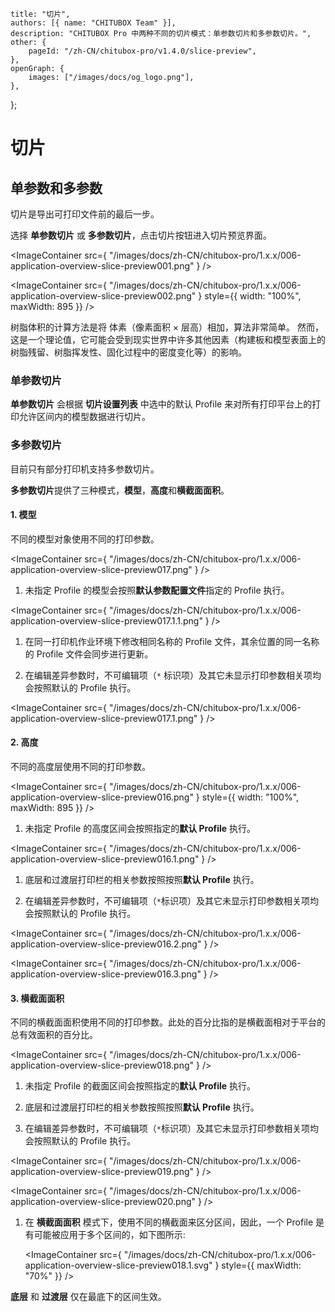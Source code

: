 	title: "切片",
	authors: [{ name: "CHITUBOX Team" }],
	description: "CHITUBOX Pro 中两种不同的切片模式：单参数切片和多参数切片。",
	other: {
		pageId: "/zh-CN/chitubox-pro/v1.4.0/slice-preview",
	},
	openGraph: {
		images: ["/images/docs/og_logo.png"],
	},
};

# 切片

## 单参数和多参数

切片是导出可打印文件前的最后一步。

选择 **单参数切片** 或 **多参数切片**，点击切片按钮进入切片预览界面。

<ImageContainer
	src={
		"/images/docs/zh-CN/chitubox-pro/1.x.x/006-application-overview-slice-preview001.png"
	}
/>

<ImageContainer
	src={
		"/images/docs/zh-CN/chitubox-pro/1.x.x/006-application-overview-slice-preview002.png"
	}
	style={{ width: "100%", maxWidth: 895 }}
/>

<Admonition type="note" title="注意">
	树脂体积的计算方法是将 体素（像素面积 × 层高）相加，算法非常简单。
	然而，这是一个理论值，它可能会受到现实世界中许多其他因素（构建板和模型表面上的树脂残留、树脂挥发性、固化过程中的密度变化等）的影响。
</Admonition>

### 单参数切片

**单参数切片** 会根据 **切片设置列表** 中选中的默认 Profile 来对所有打印平台上的打印允许区间内的模型数据进行切片。

### 多参数切片

<Admonition type="note" title="注意">
	目前只有部分打印机支持多参数切片。
</Admonition>

**多参数切片**提供了三种模式，**模型**，**高度**和**横截面面积**。

#### 1. 模型

不同的模型对象使用不同的打印参数。

<ImageContainer
	src={
		"/images/docs/zh-CN/chitubox-pro/1.x.x/006-application-overview-slice-preview017.png"
	}
/>

1. 未指定 Profile 的模型会按照**默认参数配置文件**指定的 Profile 执行。

<ImageContainer
	src={
		"/images/docs/zh-CN/chitubox-pro/1.x.x/006-application-overview-slice-preview017.1.1.png"
	}
/>

1. 在同一打印机作业环境下修改相同名称的 Profile 文件，其余位置的同一名称的 Profile 文件会同步进行更新。

1. 在编辑差异参数时，不可编辑项（`*` 标识项）及其它未显示打印参数相关项均会按照默认的 Profile 执行。

<ImageContainer
	src={
		"/images/docs/zh-CN/chitubox-pro/1.x.x/006-application-overview-slice-preview017.1.png"
	}
/>

#### 2. 高度

不同的高度层使用不同的打印参数。

<ImageContainer
	src={
		"/images/docs/zh-CN/chitubox-pro/1.x.x/006-application-overview-slice-preview016.png"
	}
	style={{ width: "100%", maxWidth: 895 }}
/>

1. 未指定 Profile 的高度区间会按照指定的**默认 Profile** 执行。

<ImageContainer
	src={
		"/images/docs/zh-CN/chitubox-pro/1.x.x/006-application-overview-slice-preview016.1.png"
	}
/>

1. 底层和过渡层打印栏的相关参数按照按照**默认 Profile** 执行。

1. 在编辑差异参数时，不可编辑项（`*`标识项）及其它未显示打印参数相关项均会按照默认的 Profile 执行。

<ImageContainer
	src={
		"/images/docs/zh-CN/chitubox-pro/1.x.x/006-application-overview-slice-preview016.2.png"
	}
/>

<ImageContainer
	src={
		"/images/docs/zh-CN/chitubox-pro/1.x.x/006-application-overview-slice-preview016.3.png"
	}
/>

#### 3. 横截面面积

不同的横截面面积使用不同的打印参数。此处的百分比指的是横截面相对于平台的总有效面积的百分比。

<ImageContainer
	src={
		"/images/docs/zh-CN/chitubox-pro/1.x.x/006-application-overview-slice-preview018.png"
	}
/>

1. 未指定 Profile 的截面区间会按照指定的**默认 Profile** 执行。

1. 底层和过渡层打印栏的相关参数按照按照**默认 Profile** 执行。

1. 在编辑差异参数时，不可编辑项（`*`标识项）及其它未显示打印参数相关项均会按照默认的 Profile 执行。

<ImageContainer
	src={
		"/images/docs/zh-CN/chitubox-pro/1.x.x/006-application-overview-slice-preview019.png"
	}
/>

<ImageContainer
	src={
		"/images/docs/zh-CN/chitubox-pro/1.x.x/006-application-overview-slice-preview020.png"
	}
/>

1. 在 **横截面面积** 模式下，使用不同的横截面来区分区间，因此，一个 Profile 是有可能被应用于多个区间的，如下图所示:

    <ImageContainer
    	src={
    		"/images/docs/zh-CN/chitubox-pro/1.x.x/006-application-overview-slice-preview018.1.svg"
    	}
    	style={{ maxWidth: "70%" }}
    />

<b>底层</b> 和 <b>过渡层</b> 仅在最底下的区间生效。
